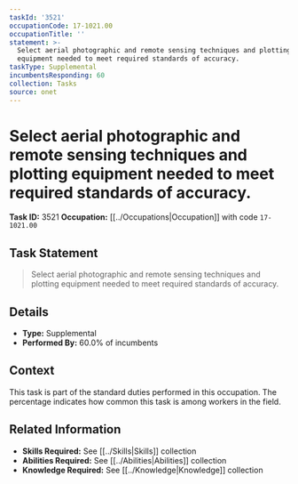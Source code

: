 ```yaml
---
taskId: '3521'
occupationCode: 17-1021.00
occupationTitle: ''
statement: >-
  Select aerial photographic and remote sensing techniques and plotting
  equipment needed to meet required standards of accuracy.
taskType: Supplemental
incumbentsResponding: 60
collection: Tasks
source: onet
---
```

# Select aerial photographic and remote sensing techniques and plotting equipment needed to meet required standards of accuracy.

**Task ID:** 3521
**Occupation:** [[../Occupations|Occupation]] with code `17-1021.00`

## Task Statement

> Select aerial photographic and remote sensing techniques and plotting equipment needed to meet required standards of accuracy.

## Details

- **Type:** Supplemental
- **Performed By:** 60.0% of incumbents

## Context

This task is part of the standard duties performed in this occupation. The percentage indicates how common this task is among workers in the field.

## Related Information

- **Skills Required:** See [[../Skills|Skills]] collection
- **Abilities Required:** See [[../Abilities|Abilities]] collection
- **Knowledge Required:** See [[../Knowledge|Knowledge]] collection
